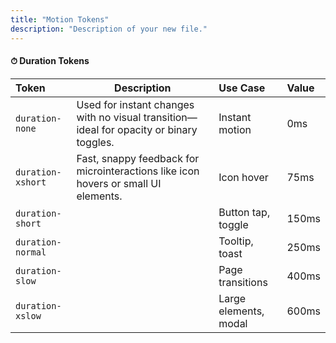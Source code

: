 ```yaml
---
title: "Motion Tokens"
description: "Description of your new file."
---
```



#### ⏱ Duration Tokens

| Token             | Description                                                                             | Use Case              | Value |
| :---------------- | --------------------------------------------------------------------------------------- | :-------------------- | :---- |
| `duration-none`   | Used for instant changes with no visual transition—ideal for opacity or binary toggles. | Instant motion        | 0ms   |
| `duration-xshort` | Fast, snappy feedback for microinteractions like icon hovers or small UI elements.      | Icon hover            | 75ms  |
| `duration-short`  |                                                                                         | Button tap, toggle    | 150ms |
| `duration-normal` |                                                                                         | Tooltip, toast        | 250ms |
| `duration-slow`   |                                                                                         | Page transitions      | 400ms |
| `duration-xslow`  |                                                                                         | Large elements, modal | 600ms |